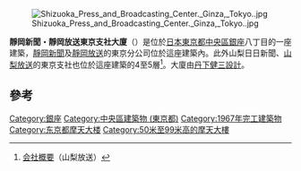 [[File:Shizuoka_Press_and_Broadcasting_Center._Ginza,_Tokyo..jpg|thumb]]

'''靜岡新聞・靜岡放送東京支社大廈'''（{{lang-ja|静岡新聞・静岡放送東京支社ビル，しずおかしんぶん・しずおかほうそうとうきょうししゃビル}}）是位於[[日本|日本]][[東京都|東京都]][[中央區_(東京都)|中央區]][[銀座|銀座]]八丁目的一座建築，[[靜岡新聞|靜岡新聞]]及[[靜岡放送|靜岡放送]]的東京分公司位於這座建築內。此外山梨日日新聞、[[山梨放送|山梨放送]]的東京支社也位於這座建築的4至5層<ref>[http://www.ybs.jp/company/ 会社概要]（山梨放送）</ref>。大廈由[[丹下健三|丹下健三]][[設計|設計]]。

==參考==
{{Reflist}}
{{Commonscat|Shizuoka Press and Broadcasting Center}}
[[Category:銀座|Category:銀座]]
[[Category:中央區建築物_(東京都)|Category:中央區建築物 (東京都)]]
[[Category:1967年完工建築物|Category:1967年完工建築物]]
[[Category:东京都摩天大楼|Category:东京都摩天大楼]]
[[Category:50米至99米高的摩天大樓|Category:50米至99米高的摩天大樓]]